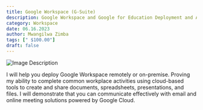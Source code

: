 ```yaml
---
title: Google Workspace (G-Suite)
description: Google Workspace and Google for Education Deployment and Administration. 
category: Workspace 
date: 06.16.2023
author: Mwangilwa Zimba
tags: [" $100.00"]
draft: false
---
```


![Image Description](/static/images/gwspace.png)


I will help you deploy Google Workspace remotely or on-premise.
Proving my ability to complete common workplace activities using cloud-based tools to create and 
share documents, spreadsheets, presentations, and files. I will demonstrate that you can communicate 
effectively with email and online meeting solutions powered by Google Cloud.


<MyButton />
